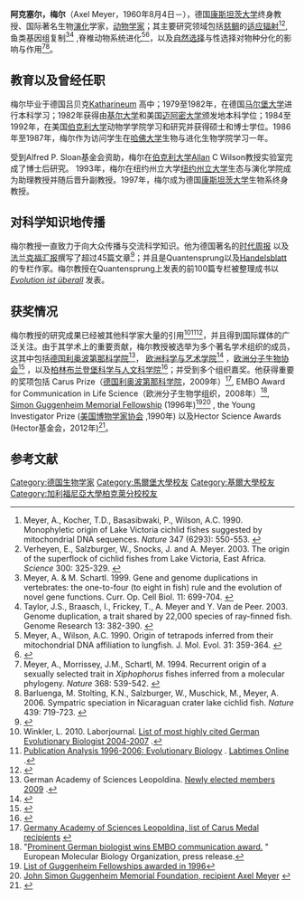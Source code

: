 '''阿克塞尔，梅尔'''（Axel Meyer，1960年8月4日－），德国[[康斯坦茨大学|康斯坦茨大学]]终身教授、国际著名生物[[演化|演化]]学家，[[动物学家|动物学家]]；其主要研究领域包括[[慈鲷|慈鲷]]的[[适应辐射|适应辐射]]<ref>Meyer, A., Kocher, T.D., Basasibwaki, P., Wilson, A.C. 1990. Monophyletic origin of Lake Victoria cichlid fishes suggested by mitochondrial DNA sequences. ''Nature'' 347 (6293): 550-553. [http://www.nature.com/nature/journal/v347/n6293/abs/347550a0.html ] {{Wayback|url=http://www.nature.com/nature/journal/v347/n6293/abs/347550a0.html |date=20161202123911 }} {{doi|10.1038/347550a0}}</ref><ref>Verheyen, E., Salzburger, W., Snocks, J. and A. Meyer. 2003. The origin of the superflock of cichlid fishes from Lake Victoria, East Africa. ''Science'' 300: 325-329. [http://www.sciencemag.org/content/300/5617/325.abstract ] {{Wayback|url=http://www.sciencemag.org/content/300/5617/325.abstract |date=20150924150651 }} {{doi|10.1126/science.1080699}}</ref>, 鱼类基因组复制<ref>Meyer, A. & M. Schartl. 1999. Gene and genome duplications in vertebrates: the one-to-four (to eight in fish) rule and the evolution of novel gene functions. Curr. Op. Cell Biol. 11: 699-704. [http://www.sciencedirect.com/science?_ob=ArticleURL&_udi=B6VRW-3YF9J0S-C&_user=483702&_coverDate=12%2F01%2F1999&_rdoc=1&_fmt=high&_orig=search&_origin=search&_sort=d&_docanchor=&view=c&_searchStrId=1645603714&_rerunOrigin=google&_acct=C000022720&_version=1&_urlVersion=0&_userid=483702&md5=e0ee15b8d5a494d6d0b9d2d5f36a25fa&searchtype=a ] {{Webarchive|url=https://archive.today/20120911185952/http://www.sciencedirect.com/science?_ob=ArticleURL&_udi=B6VRW-3YF9J0S-C&_user=483702&_coverDate=12/01/1999&_rdoc=1&_fmt=high&_orig=search&_origin=search&_sort=d&_docanchor=&view=c&_searchStrId=1645603714&_rerunOrigin=google&_acct=C000022720&_version=1&_urlVersion=0&_userid=483702&md5=e0ee15b8d5a494d6d0b9d2d5f36a25fa&searchtype=a |date=2012-09-11 }} {{doi|10.1016/S0955-0674(99)00039-3}}</ref><ref>Taylor, J.S., Braasch, I., Frickey, T., A. Meyer and Y. Van de Peer.  2003. Genome duplication, a trait shared by 22,000 species of ray-finned fish. Genome Research 13: 382-390. [http://genome.cshlp.org/content/13/3/382.full ] {{Wayback|url=http://genome.cshlp.org/content/13/3/382.full |date=20160227101710 }} {{doi|10.1101/gr.640303}}</ref> ,脊椎动物系统进化<ref>Meyer, A., Wilson, A.C. 1990. Origin of tetrapods inferred from their mitochondrial DNA affiliation to lungfish. J. Mol. Evol. 31: 359-364. [http://www.springerlink.com/content/u0036302005x1160/ ] {{Wayback|url=http://www.springerlink.com/content/u0036302005x1160/ |date=20190713062450 }} {{doi|10.1007/BF02106050}}</ref><ref>{{Cite web |url=http://www.pnas.org/content/95/24/14226 |title=Zardoya, R., Meyer, A. 1998. Complete mitochondrial genome suggests diapsids affinities of turtles. PNAS 95 (24): 14226-14231 |accessdate=2015-02-14 |archive-date=2015-03-19 |archive-url=https://web.archive.org/web/20150319085716/http://www.pnas.org/content/95/24/14226 |dead-url=no }}</ref>，以及[[自然选择|自然选择]]与性选择对物种分化的影响与作用<ref>Meyer, A., Morrissey, J.M., Schartl, M. 1994. Recurrent origin of a sexually selected trait in ''Xiphophorus'' fishes inferred from a molecular phylogeny. ''Nature'' 368: 539-542. [http://www.nature.com/nature/journal/v368/n6471/abs/368539a0.html ] {{Wayback|url=http://www.nature.com/nature/journal/v368/n6471/abs/368539a0.html |date=20150323152101 }} {{doi|10.1038/368539a0}}</ref><ref>Barluenga, M. Stolting, K.N., Salzburger, W., Muschick, M., Meyer, A. 2006. Sympatric speciation in Nicaraguan crater lake cichlid fish. ''Nature'' 439: 719-723. [http://www.nature.com/nature/journal/v439/n7077/abs/nature04325.html ] {{Wayback|url=http://www.nature.com/nature/journal/v439/n7077/abs/nature04325.html |date=20150212073921 }} {{doi|10.1038/nature04325}}</ref>。

== 教育以及曾经任职==

梅尔毕业于德国吕贝克[https://en.wikipedia.org/wiki/Katharineum Katharineum] {{Wayback|url=https://en.wikipedia.org/wiki/Katharineum |date=20150520045239 }}高中；1979至1982年，在德国[[马尔堡大学|马尔堡大学]]进行本科学习；1982年获得由[[基尔大学|基尔大学]]和美国[[迈阿密大学|迈阿密大学]]颁发地本科学位；1984至1992年，在美国[[伯克利大学|伯克利大学]]动物学学院学习和研究并获得硕士和博士学位。1986年至1987年，梅尔作为访问学生在[[哈佛大学|哈佛大学]]生物与进化生物学院学习一年。

受到Alfred P. Sloan基金会资助，梅尔在[[伯克利大学|伯克利大学]]Allan C Wilson教授实验室完成了博士后研究。 1993年，梅尔在纽约州立大学[[纽约州立大学|纽约州立大学]]生态与演化学院成为助理教授并随后晋升副教授。1997年，梅尔成为德国[[康斯坦茨大学|康斯坦茨大学]]生物系终身教授。

== 对科学知识地传播 ==

梅尔教授一直致力于向大众传播与交流科学知识。他为德国著名的[https://en.wikipedia.org/wiki/Die_Zeit 时代周报] {{Wayback|url=https://en.wikipedia.org/wiki/Die_Zeit |date=20150319045745 }}以及[[法兰克福汇报|法兰克福汇报]]撰写了超过45篇文章<ref>{{Cite web |url=http://www.evolutionsbiologie.uni-konstanz.de/index.php?section=43 |title=Meyer, A. Popular Press Archive |accessdate=2015-02-14 |archive-date=2015-02-14 |archive-url=https://web.archive.org/web/20150214163240/http://www.evolutionsbiologie.uni-konstanz.de/index.php?section=43 |dead-url=yes }}</ref>；并且是Quantensprung以及[https://en.wikipedia.org/wiki/Handelsblatt Handelsblatt] {{Wayback|url=https://en.wikipedia.org/wiki/Handelsblatt |date=20150327132150 }}的专栏作家。梅尔教授在Quantensprung上发表的前100篇专栏被整理成书以[http://www.amazon.de/dp/3205777719 ''Evolution ist überall''] {{Wayback|url=http://www.amazon.de/dp/3205777719 |date=20190713062449 }}发表。

== 获奖情况==

梅尔教授的研究成果已经被其他科学家大量的引用<ref>Winkler, L. 2010. Laborjournal. [http://www.laborjournal.de/rubric/ranking/R10_06/start.lasso List of most highly cited German Evolutionary Biologist 2004-2007] {{Wayback|url=http://www.laborjournal.de/rubric/ranking/R10_06/start.lasso |date=20150214164052 }}.</ref><ref>[http://www.lab-times.org/labtimes/issues/lt2008/lt03/lt_2008_03_34_36.pdf Publication Analysis 1996-2006: Evolutionary Biology] {{Wayback|url=http://www.lab-times.org/labtimes/issues/lt2008/lt03/lt_2008_03_34_36.pdf |date=20150214163825 }}. [http://www.lab-times.org/labtimes/ranking/index.html Labtimes Online] {{Wayback|url=http://www.lab-times.org/labtimes/ranking/index.html |date=20150214163632 }}.</ref><ref>{{Cite web |url=http://www.evolutionsbiologie.uni-konstanz.de/index.php?section=25 |title=2007-2010 ISI Highly Cited- the world's 250 most cited researchers in Plant & Animal Sciences |access-date=2015-02-14 |archive-url=https://web.archive.org/web/20121107031354/http://www.evolutionsbiologie.uni-konstanz.de/index.php?section=25 |archive-date=2012-11-07 |dead-url=yes }}</ref>，并且得到国际媒体的广泛关注。由于其学术上的重要贡献，梅尔教授被选举为多个著名学术组织的成员，这其中包括[[德国利奥波第那科学院|德国利奥波第那科学院]]<ref>German Academy of Sciences Leopoldina. [http://www.leopoldina.org/fileadmin/user_upload/Akademie/Organisation/Neugewaehlte_Mitglieder_2009.pdf Newly elected members 2009] {{webarchive|url=https://web.archive.org/web/20110723061857/http://www.leopoldina.org/fileadmin/user_upload/Akademie/Organisation/Neugewaehlte_Mitglieder_2009.pdf |date=2011-07-23 }}.</ref>，
[[欧洲科学与艺术学院|欧洲科学与艺术学院]]<ref>{{Cite web |url=http://www.euro-acad.eu/members |title=Members of the European Academy of Sciences and Arts |accessdate=2015-02-14 |archive-date=2015-02-22 |archive-url=https://web.archive.org/web/20150222151927/http://www.euro-acad.eu/members |dead-url=yes }}</ref> ，[[欧洲分子生物协会|欧洲分子生物协会]]<ref>{{Cite web |url=http://www.embo.org/embo-members.html |title=Members of the EMBO |access-date=2015-02-14 |archive-url=https://web.archive.org/web/20130116063728/http://embo.org/embo-members.html |archive-date=2013-01-16 |dead-url=yes }}</ref> ，以及[[柏林布兰登堡科学与人文科学院|柏林布兰登堡科学与人文科学院]]<ref>{{Cite web |url=http://www.bbaw.de/die-akademie/mitglieder |title=Members of the Berlin-Brandenburgische Akademie der Wissenschaften |access-date=2015-02-14 |archive-url=https://web.archive.org/web/20150302130002/http://www.bbaw.de/die-akademie/mitglieder |archive-date=2015-03-02 |dead-url=yes }}</ref>；并受到多个组织嘉奖。他获得重要的奖项包括 Carus Prize（[[德国利奥波第那科学院|德国利奥波第那科学院]]，2009年）<ref>[http://www.leopoldina.org/de/akademie/preise-und-auszeichnungen/carus-medaille.html Germany Academy of Sciences Leopoldina, list of Carus Medal recipients] {{webarchive|url=https://web.archive.org/web/20110723062308/http://www.leopoldina.org/de/akademie/preise-und-auszeichnungen/carus-medaille.html |date=2011-07-23 }}</ref>,  EMBO Award for Communication in Life Science（欧洲分子生物学组织，2008年）<ref>"[http://www.embo.org/documents/press08/communications_award08.pdf Prominent German biologist wins EMBO communication award.] {{webarchive|url=https://web.archive.org/web/20110722091616/http://www.embo.org/documents/press08/communications_award08.pdf |date=2011-07-22 }}" European Molecular Biology Organization, press release.</ref>, [https://en.wikipedia.org/wiki/Guggenheim_Fellowship|John Simon Guggenheim Memorial Fellowship]{{dead link|date=2018年5月 |bot=InternetArchiveBot |fix-attempted=yes }} (1996年)<ref>[[List_of_Guggenheim_Fellowships_awarded_in_1996|List of Guggenheim Fellowships awarded in 1996]]</ref><ref>[http://www.gf.org/fellows/results?query=Axel+Meyer&lower_bound=1925&upper_bound=2011&competition=ALL&fellowship_category=ALL&x=11&y=5 John Simon Guggenheim Memorial Foundation, recipient Axel Meyer] {{webarchive|url=https://web.archive.org/web/20110628185337/http://www.gf.org/fellows/results?query=Axel+Meyer&lower_bound=1925&upper_bound=2011&competition=ALL&fellowship_category=ALL&x=11&y=5 |date=2011-06-28 }}</ref> , the Young Investigator Prize ([https://en.wikipedia.org/wiki/American_Society_of_Naturalists 美国博物学家协会] {{Wayback|url=https://en.wikipedia.org/wiki/American_Society_of_Naturalists |date=20150324185108 }},1990年) 以及Hector Science Awards (Hector基金会，2012年)<ref>{{cite web |url=http://www.hector-fellow-academy.de/en/hector-fellow-academy/hector-fellows/hector-fellow-portraits/2012/prof-dr-meyer/index.htm |title=存档副本 |accessdate=2015-01-14 |deadurl=yes |archiveurl=https://web.archive.org/web/20150214163337/http://www.hector-fellow-academy.de/en/hector-fellow-academy/hector-fellows/hector-fellow-portraits/2012/prof-dr-meyer/index.htm |archivedate=2015-02-14 }}</ref>。

== 参考文献 ==

{{Authority control}}
{{DEFAULTSORT:Meyer, Axel}}
[[Category:德国生物学家|Category:德国生物学家]]
[[Category:馬爾堡大學校友|Category:馬爾堡大學校友]]
[[Category:基爾大學校友|Category:基爾大學校友]]
[[Category:加利福尼亞大學柏克萊分校校友|Category:加利福尼亞大學柏克萊分校校友]]